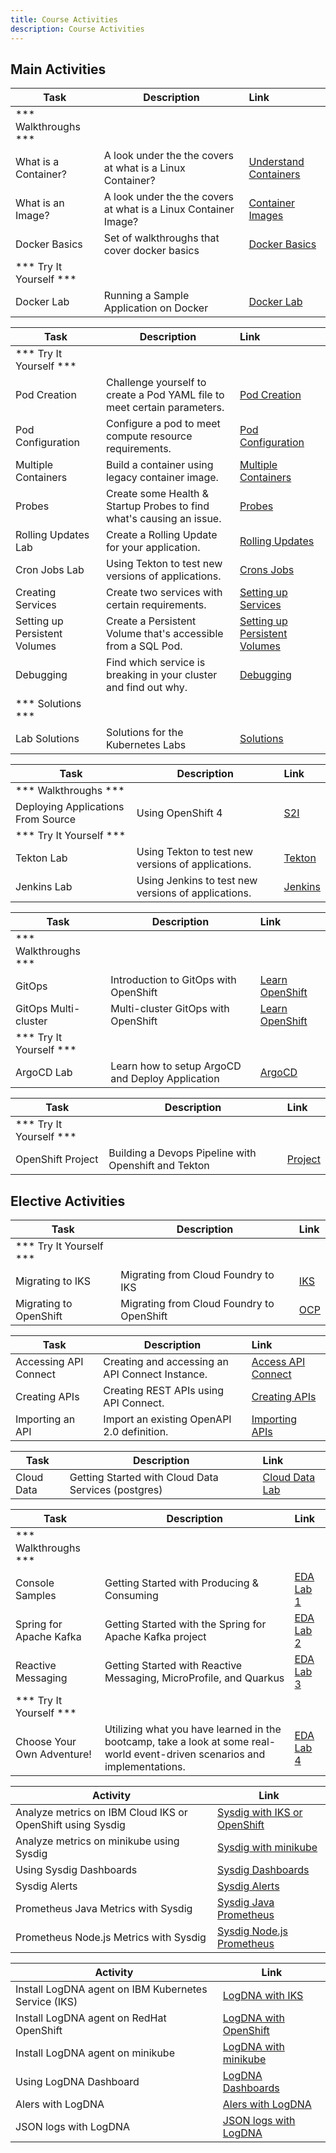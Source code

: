 ```yaml
---
title: Course Activities
description: Course Activities
---
```


## Main Activities

<Accordion>
  <AccordionItem title="Containers">

  | Task                            | Description         | Link        |
  | --------------------------------| ------------------  |:----------- |
  | *** Walkthroughs ***                         |         |         |     |
  | What is a Container? | A look under the the covers at what is a Linux Container? | <a href="https://www.katacoda.com/courses/container-runtimes/what-is-a-container" target="_blank">Understand Containers</a> |
  | What is an Image? | A look under the the covers at what is a Linux Container Image? | <a href="https://www.katacoda.com/courses/container-runtimes/what-is-a-container-image" target="_blank">Container Images</a> |
  | Docker Basics | Set of walkthroughs that cover docker basics | <a href="https://www.katacoda.com/courses/docker" target="_blank">Docker Basics</a> |
  | *** Try It Yourself ***                         |         |         |
  | Docker Lab | Running a Sample Application on Docker | [Docker Lab](../containers/activities) |

  </AccordionItem>

  <AccordionItem title="Kubernetes">

  | Task                            | Description         | Link        |
  | --------------------------------| ------------------  |:----------- |
  | *** Try It Yourself ***                         |         |         |
  | Pod Creation | Challenge yourself to create a Pod YAML file to meet certain parameters. | [Pod Creation](../kubernetes/activities/labs/lab1) |
  | Pod Configuration | Configure a pod to meet compute resource requirements. | [Pod Configuration](../kubernetes/activities/labs/lab2) |
  | Multiple Containers | Build a container using legacy container image.| [Multiple Containers](../kubernetes/activities/labs/lab3) |
  | Probes | Create some Health & Startup Probes to find what's causing an issue.  | [Probes](../kubernetes/activities/labs/lab4) |
  | Rolling Updates Lab | Create a Rolling Update for your application.  | [Rolling Updates](../kubernetes/activities/labs/lab6) |
  | Cron Jobs Lab | Using Tekton to test new versions of applications. | [Crons Jobs](../kubernetes/activities/labs/lab7) |
  | Creating Services | Create two services with certain requirements. | [Setting up Services](../kubernetes/activities/labs/lab8) |
  | Setting up Persistent Volumes | Create a Persistent Volume that's accessible from a SQL Pod. | [Setting up Persistent Volumes](../kubernetes/activities/labs/lab10) |
  | Debugging | Find which service is breaking in your cluster and find out why.  | [Debugging](../kubernetes/activities/labs/lab5) |
  | *** Solutions ***                         |         |         |
  | Lab Solutions | Solutions for the Kubernetes Labs  | [Solutions](../kubernetes/activities/labs/solutions) |

  </AccordionItem>

  <AccordionItem title="Continuous Integration">

  | Task                            | Description         | Link        |
  | --------------------------------| ------------------  |:----------- |
  | *** Walkthroughs ***                         |         |         |
  | Deploying Applications From Source |  Using OpenShift 4 | [S2I](https://learn.openshift.com/introduction/deploying-python/) |
  | *** Try It Yourself ***                         |         |         |
  | Tekton Lab | Using Tekton to test new versions of applications. | [Tekton](../continuous-integration/activities/) |
  | Jenkins Lab | Using Jenkins to test new versions of applications. | [Jenkins](../continuous-integration/activities/jenkins-lab/) |

  </AccordionItem>

  <AccordionItem title="Continuous Deployment">

  | Task                            | Description         | Link        |
  | --------------------------------| ------------------  |:----------- |
  | *** Walkthroughs ***                         |         |         |     |
  | GitOps | Introduction to GitOps with OpenShift | [Learn OpenShift](https://learn.openshift.com/introduction/gitops-introduction/) |
  | GitOps Multi-cluster | Multi-cluster GitOps with OpenShift | [Learn OpenShift](https://learn.openshift.com/introduction/gitops-multicluster/) |
  | *** Try It Yourself ***                         |         |         |
  | ArgoCD Lab | Learn how to setup ArgoCD and Deploy Application | [ArgoCD](../continuous-deployment/activities) |

  </AccordionItem>

  <AccordionItem title="Projects">

  | Task                            | Description         | Link        |
  | --------------------------------| ------------------  |:----------- |
  | *** Try It Yourself ***                         |         |         |
  | OpenShift Project | Building a Devops Pipeline with Openshift and Tekton | [Project](../project-cicd/) |
  
  </AccordionItem>
</Accordion>

## Elective Activities

<Accordion>
  <AccordionItem title="Cloud Foundry Migration">

  | Task                            | Description         | Link        |
  | --------------------------------| ------------------  |:----------- |
  | *** Try It Yourself ***                         |         |         |
  | Migrating to IKS | Migrating from Cloud Foundry to IKS | [IKS](../cf-to-k8s/iks-migration/) |
  | Migrating to OpenShift | Migrating from Cloud Foundry to OpenShift | [OCP](../cf-to-k8s/oc-migration/) |

  </AccordionItem>
  <AccordionItem title="API Connect">

  | Task                            | Description         | Link        |
  | --------------------------------| ------------------  |:----------- |
  | Accessing API Connect | Creating and accessing an API Connect Instance. | [Access API Connect](./activities/accessAPI) |
  | Creating APIs | Creating REST APIs using API Connect. | [Creating APIs](./activities/creatingAPIs) |
  | Importing an API | Import an existing OpenAPI 2.0 definition. | [Importing APIs](./activities/importingAPIs) |
    
  </AccordionItem>
  <AccordionItem title="Cloud Data Services">

  | Task                            | Description         | Link        |
  | --------------------------------| ------------------  |:----------- |
  | Cloud Data | Getting Started with Cloud Data Services (postgres) | [Cloud Data Lab](../data-services/activities/labs/lab1/) |
  
  </AccordionItem>
  <AccordionItem title="Event-Driven Architecture">

  | Task                            | Description         | Link        |
  | --------------------------------| ------------------  |:----------- |
  | *** Walkthroughs ***                         |         |         |     |
  | Console Samples | Getting Started with Producing & Consuming | [EDA Lab 1](../eda/activities/labs/lab1/) |
  | Spring for Apache Kafka | Getting Started with the Spring for Apache Kafka project | [EDA Lab 2](../eda/activities/labs/lab2/) |
  | Reactive Messaging | Getting Started with Reactive Messaging, MicroProfile, and Quarkus | [EDA Lab 3](../eda/activities/labs/lab3/) |
  | *** Try It Yourself ***                         |         |         |
  | Choose Your Own Adventure! | Utilizing what you have learned in the bootcamp, take a look at some real-world event-driven scenarios and implementations. | [EDA Lab 4](../eda/activities/labs/lab4/)  |
  
  </AccordionItem>
  <AccordionItem title="Monitoring">

  | Activity                        | Link       |
  | --------------------------------|----------- |
  | Analyze metrics on IBM Cloud IKS or OpenShift using Sysdig|  [Sysdig with IKS or OpenShift](https://cloud.ibm.com/docs/Monitoring-with-Sysdig?topic=Monitoring-with-Sysdig-kubernetes_cluster) |
  | Analyze metrics on minikube using Sysdig |  [Sysdig with minikube](../monitoring/sysdig/activities/minikube/) |
  | Using Sysdig Dashboards |  [Sysdig Dashboards](../monitoring/sysdig/activities/dashboards/) |
  | Sysdig Alerts  |  [Sysdig Alerts](../monitoring/sysdig/activities/alerts/) |
  | Prometheus Java Metrics with Sysdig  |  [Sysdig Java Prometheus](../monitoring/sysdig/activities/prometheus/java) |
  | Prometheus Node.js Metrics with Sysdig  |  [Sysdig Node.js Prometheus](../monitoring/sysdig/activities/prometheus/nodejs) |
  
  </AccordionItem>
  <AccordionItem title="Logging">

  | Activity                        | Link       |
  | --------------------------------|----------- |
  | Install LogDNA agent on IBM Kubernetes Service (IKS)|  [LogDNA with IKS](https://cloud.ibm.com/docs/Log-Analysis-with-LogDNA?topic=Log-Analysis-with-LogDNA-config_agent_kube_cluster) |
  | Install LogDNA agent on RedHat OpenShift|  [LogDNA with OpenShift](https://cloud.ibm.com/docs/Log-Analysis-with-LogDNA?topic=Log-Analysis-with-LogDNA-config_agent_kube_cluster) |
  | Install LogDNA agent on minikube |  [LogDNA with minikube](../monitoring/logdna/activities/minikube/) |
  | Using LogDNA Dashboard |  [LogDNA Dashboards](../monitoring/logdna/activities/dashboards/) |
  | Alers with LogDNA |  [Alers with LogDNA](../monitoring/logdna/activities/alerts/) |
  | JSON logs with LogDNA |  [JSON logs with LogDNA ](../monitoring/logdna/activities/logger/nodejs) |

  </AccordionItem>
</Accordion>